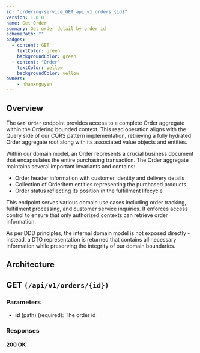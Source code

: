 ```yaml
---
id: "ordering-service_GET_api_v1_orders_{id}"
version: 1.0.0
name: Get Order
summary: Get order detail by order id
schemaPath: ""
badges:
  - content: GET
    textColor: green
    backgroundColor: green
  - content: "Order"
    textColor: yellow
    backgroundColor: yellow
owners:
    - nhanxnguyen
---
```


## Overview

The `Get Order` endpoint provides access to a complete Order aggregate within the Ordering bounded context. This read operation aligns with the Query side of our CQRS pattern implementation, retrieving a fully hydrated Order aggregate root along with its associated value objects and entities.

Within our domain model, an Order represents a crucial business document that encapsulates the entire purchasing transaction. The Order aggregate maintains several important invariants and contains:

- Order header information with customer identity and delivery details
- Collection of OrderItem entities representing the purchased products
- Order status reflecting its position in the fulfillment lifecycle

This endpoint serves various domain use cases including order tracking, fulfillment processing, and customer service inquiries. It enforces access control to ensure that only authorized contexts can retrieve order information.

As per DDD principles, the internal domain model is not exposed directly - instead, a DTO representation is returned that contains all necessary information while preserving the integrity of our domain boundaries.

## Architecture

<NodeGraph />

## GET `(/api/v1/orders/{id})`

### Parameters

- **id** (path) (required): The order id

### Responses

#### <span className="text-green-500">200 OK</span>

<SchemaViewer file="response-200.json" maxHeight="500" id="response-200" />
